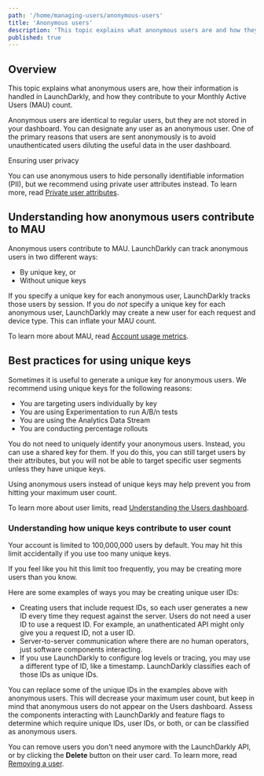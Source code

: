 ```yaml
---
path: '/home/managing-users/anonymous-users'
title: 'Anonymous users'
description: 'This topic explains what anonymous users are and how they contribute to your Monthly Active Users (MAU).'
published: true
---
```


## Overview

This topic explains what anonymous users are, how their information is handled in LaunchDarkly, and how they contribute to your Monthly Active Users (MAU) count.

Anonymous users are identical to regular users, but they are not stored in your dashboard. You can designate any user as an anonymous user. One of the primary reasons that users are sent anonymously is to avoid unauthenticated users diluting the useful data in the user dashboard.

<Callout intent="info">
  <CalloutTitle>Ensuring user privacy</CalloutTitle>
  <CalloutDescription>

You can use anonymous users to hide personally identifiable information (PII), but we recommend using private user
attributes instead. To learn more, read [Private user attributes](/home/managing-users/user-attributes).

  </CalloutDescription>
</Callout> 

## Understanding how anonymous users contribute to MAU

Anonymous users contribute to MAU. LaunchDarkly can track anonymous users in two different ways:

* By unique key, or 
* Without unique keys

If you specify a unique key for each anonymous user, LaunchDarkly tracks those users by session. If you do *not* specify a unique key for each anonymous user, LaunchDarkly may create a new user for each request and device type. This can inflate your MAU count.

To learn more about MAU, read [Account usage metrics](/home/metrics-insights/usage-metrics).

## Best practices for using unique keys

Sometimes it is useful to generate a unique key for anonymous users. We recommend using unique keys for the following reasons:

- You are targeting users individually by key
- You are using Experimentation to run A/B/n tests
- You are using the Analytics Data Stream
- You are conducting percentage rollouts

You do not need to uniquely identify your anonymous users. Instead, you can use a shared key for them. If you do this, you can still target users by their attributes, but you will not be able to target specific user segments unless they have unique keys. 

Using anonymous users instead of unique keys may help prevent you from hitting your maximum user count. 

To learn more about user limits, read [Understanding the Users dashboard](/home/managing-users/users-dashboard#understanding-the-users-dashboard).

### Understanding how unique keys contribute to user count

Your account is limited to 100,000,000 users by default. You may hit this limit accidentally if you use too many unique keys.

If you feel like you hit this limit too frequently, you may be creating more users than you know. 

Here are some examples of ways you may be creating unique user IDs: 

* Creating users that include request IDs, so each user generates a new ID every time they request against the server. Users do not need a user ID to use a request ID. For example, an unathenticated API might only give you a request ID, not a user ID. 
* Server-to-server communication where there are no human operators, just software components interacting.
* If you use LaunchDarkly to configure log levels or tracing, you may use a different type of ID, like a timestamp. LaunchDarkly classifies each of those IDs as unique IDs.

You can replace some of the unique IDs in the examples above with anonymous users. This will decrease your maximum user count, but keep in mind that anonymous users do not appear on the Users dashboard. Assess the components interacting with LaunchDarkly and feature flags to determine which require unique IDs, user IDs, or both, or can be classified as anonymous users.

You can remove users you don't need anymore with the LaunchDarkly API, or by clicking the **Delete** button on their user card. To learn more, read [Removing a user](/home/managing-users/users-dashboard#removing-a-user).

